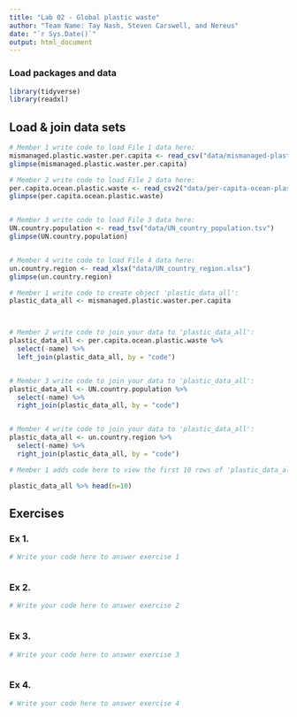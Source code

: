 ```yaml
---
title: "Lab 02 - Global plastic waste"
author: "Team Name: Tay Nash, Steven Carswell, and Nereus"
date: "`r Sys.Date()`"
output: html_document
---
```


### Load packages and data

```r
library(tidyverse)
library(readxl)
```


## Load & join data sets

```r
# Member 1 write code to load File 1 data here:
mismanaged.plastic.waster.per.capita <- read_csv("data/mismanaged-plastic-waste-per-capita.csv")
glimpse(mismanaged.plastic.waster.per.capita)

# Member 2 write code to load File 2 data here:
per.capita.ocean.plastic.waste <- read_csv2("data/per-capita-ocean-plastic-waste.txt")
glimpse(per.capita.ocean.plastic.waste)


# Member 3 write code to load File 3 data here:
UN.country.population <- read_tsv("data/UN_country_population.tsv")
glimpse(UN.country.population)


# Member 4 write code to load File 4 data here:
un.country.region <- read_xlsx("data/UN_country_region.xlsx")
glimpse(un.country.region)


```



```r
# Member 1 write code to create object 'plastic_data_all':
plastic_data_all <- mismanaged.plastic.waster.per.capita



# Member 2 write code to join your data to 'plastic_data_all':
plastic_data_all <- per.capita.ocean.plastic.waste %>%
  select(-name) %>%
  left_join(plastic_data_all, by = "code")


# Member 3 write code to join your data to 'plastic_data_all':
plastic_data_all <- UN.country.population %>%
  select(-name) %>%
  right_join(plastic_data_all, by = "code")


# Member 4 write code to join your data to 'plastic_data_all':
plastic_data_all <- un.country.region %>%
  select(-name) %>%
  right_join(plastic_data_all, by = "code")


```


```r
# Member 1 adds code here to view the first 10 rows of 'plastic_data_all'

plastic_data_all %>% head(n=10)

```



## Exercises

### Ex 1.

```r
# Write your code here to answer exercise 1



```



### Ex 2.

```r
# Write your code here to answer exercise 2



```


### Ex 3.

```r
# Write your code here to answer exercise 3



```


### Ex 4.

```r
# Write your code here to answer exercise 4



```
